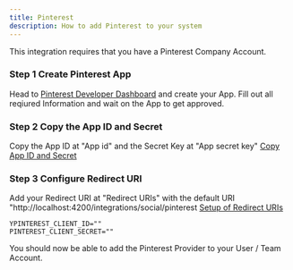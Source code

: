 ---
title: Pinterest
description: How to add Pinterest to your system
---


<Callout>
This integration requires that you have a Pinterest Company Account.
</Callout>

<Steps>

### Step 1 Create Pinterest App
Head to [Pinterest Developer Dashboard](https://developers.pinterest.com/apps/) and create your App. Fill out all reqiured Information and wait on the App to get approved.

### Step 2 Copy the App ID and Secret
Copy the App ID at "App id" and the Secret Key at "App secret key"
[Copy App ID and Secret](https://github.com/egelhaus/postiz-docs/blob/cfd39114ef6d44da864717b23d704f6265cefa84/public/images/providers/pinterest/pinterest-002.png)

### Step 3 Configure Redirect URI
Add your Redirect URI at "Redirect URIs" with the default URI "http://localhost:4200/integrations/social/pinterest
[Setup of Redirect URIs](https://github.com/egelhaus/postiz-docs/blob/d11ea333ad8d70c5dee7ac0ad76283ded514219b/public/images/providers/pinterest/pinterest-001.png)

</Steps>

```env
YPINTEREST_CLIENT_ID=""
PINTEREST_CLIENT_SECRET=""
```

You should now be able to add the Pinterest Provider to your User / Team Account.